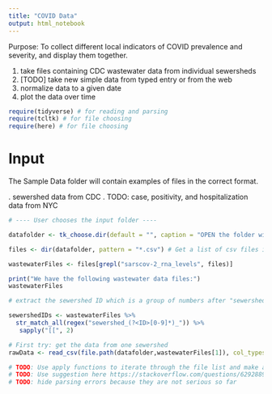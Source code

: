 ```yaml
---
title: "COVID Data"
output: html_notebook
---
```


Purpose: To collect different local indicators of COVID prevalence and severity, and display them together.

#. take files containing CDC wastewater data from individual sewersheds
#. [TODO] take new simple data from typed entry or from the web
#. normalize data to a given date
#. plot the data over time

```r
require(tidyverse) # for reading and parsing
require(tcltk) # for file choosing
require(here) # for file choosing

```

# Input
The Sample Data folder will contain examples of files in the correct format.

. sewershed data from CDC
. TODO: case, positivity, and hospitalization data from NYC

```r

# ---- User chooses the input folder ----

datafolder <- tk_choose.dir(default = "", caption = "OPEN the folder with source data") # prompt user

files <- dir(datafolder, pattern = "*.csv") # Get a list of csv files in the folder

wastewaterFiles <- files[grepl("sarscov-2_rna_levels", files)]

print("We have the following wastewater data files:")
wastewaterFiles
```

```r

# extract the sewershed ID which is a group of numbers after "sewershed_"

sewershedIDs <- wastewaterFiles %>% 
  str_match_all(regex("sewershed_(?<ID>[0-9]*)_")) %>%
   sapply("[[", 2)

```

``` r

# First try: get the data from one sewershed
rawData <- read_csv(file.path(datafolder,wastewaterFiles[1]), col_types = cols(Date = col_date("%m/%d/%y"), Conc = col_double()), skip = 2) %>% `colnames<-`(c("Date", sewershedIDs[1]))

# TODO: Use apply functions to iterate through the file list and make a df for each sewershed
# TODO: Use suggestion here https://stackoverflow.com/questions/62928897/r-merge-multiple-dataframes-by-date-without-repeating-dates to merge the data to get a single date column and multiple sewersheds 
# TODO: hide parsing errors because they are not serious so far 
```